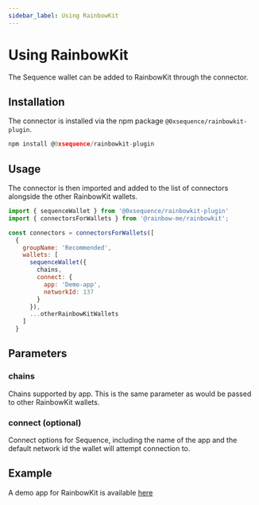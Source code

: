 ```yaml
---
sidebar_label: Using RainbowKit
---
```


# Using RainbowKit
The Sequence wallet can be added to RainbowKit through the connector.

## Installation

The connector is installed via the npm package `@0xsequence/rainbowkit-plugin`.

```js
npm install @0xsequence/rainbowkit-plugin
```

## Usage

The connector is then imported and added to the list of connectors alongside the other RainbowKit wallets.

```js
import { sequenceWallet } from '@0xsequence/rainbowkit-plugin'
import { connectorsForWallets } from '@rainbow-me/rainbowkit';

const connectors = connectorsForWallets([
  {
    groupName: 'Recommended',
    wallets: [
      sequenceWallet({
        chains,
        connect: {
          app: 'Demo-app',
          networkId: 137
        }
      }),
      ...otherRainbowKitWallets
    ]
  }

```

## Parameters

### chains
Chains supported by app. This is the same parameter as would be passed to other RainbowKit wallets.

### connect (optional)
Connect options for Sequence, including the name of the app and the default network id the wallet will attempt connection to.

## Example
A demo app for RainbowKit is available [here](https://github.com/0xsequence/demo-dapp-rainbowkit)
